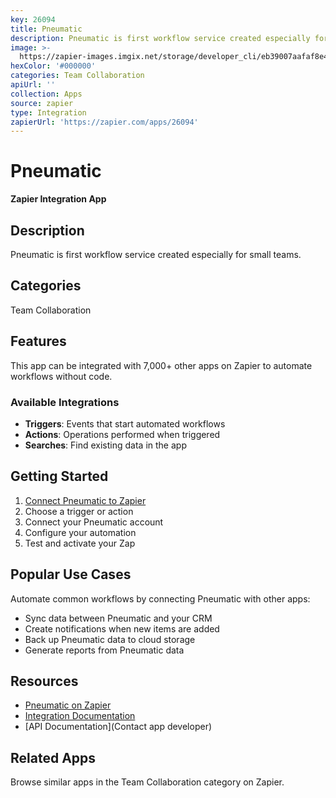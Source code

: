 ```yaml
---
key: 26094
title: Pneumatic
description: Pneumatic is first workflow service created especially for small teams.
image: >-
  https://zapier-images.imgix.net/storage/developer_cli/eb39007aafaf8e459f10d409e614b310.png?auto=format%2Ccompress&ixlib=python-3.0.0&q=50
hexColor: '#000000'
categories: Team Collaboration
apiUrl: ''
collection: Apps
source: zapier
type: Integration
zapierUrl: 'https://zapier.com/apps/26094'
---
```

# Pneumatic

**Zapier Integration App**

## Description

Pneumatic is first workflow service created especially for small teams.

## Categories

Team Collaboration

## Features

This app can be integrated with 7,000+ other apps on Zapier to automate workflows without code.

### Available Integrations

- **Triggers**: Events that start automated workflows
- **Actions**: Operations performed when triggered
- **Searches**: Find existing data in the app

## Getting Started

1. [Connect Pneumatic to Zapier](https://zapier.com/apps/26094)
2. Choose a trigger or action
3. Connect your Pneumatic account
4. Configure your automation
5. Test and activate your Zap

## Popular Use Cases

Automate common workflows by connecting Pneumatic with other apps:

- Sync data between Pneumatic and your CRM
- Create notifications when new items are added
- Back up Pneumatic data to cloud storage
- Generate reports from Pneumatic data

## Resources

- [Pneumatic on Zapier](https://zapier.com/apps/26094)
- [Integration Documentation](https://zapier.com/apps/26094/integrations)
- [API Documentation](Contact app developer)

## Related Apps

Browse similar apps in the Team Collaboration category on Zapier.
